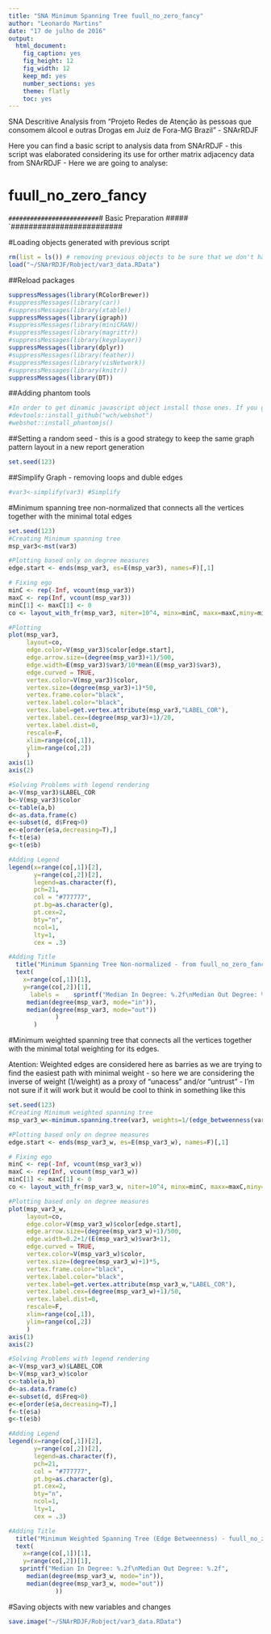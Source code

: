 ```yaml
---
title: "SNA Minimum Spanning Tree fuull_no_zero_fancy"
author: "Leonardo Martins"
date: "17 de julho de 2016"
output: 
  html_document: 
    fig_caption: yes
    fig_height: 12
    fig_width: 12
    keep_md: yes
    number_sections: yes
    theme: flatly
    toc: yes
---
```

SNA Descritive Analysis from "Projeto Redes de Atenção às pessoas que consomem álcool e outras Drogas em Juiz de Fora-MG   Brazil"  - SNArRDJF

Here you can find a basic script to analysis data from SNArRDJF - this script was elaborated considering its use for orther matrix adjacency data from SNArRDJF - Here we are going to analyse:

# fuull_no_zero_fancy

`#########################
`# Basic Preparation #####
`#########################

#Loading objects generated with previous script 
```r
rm(list = ls()) # removing previous objects to be sure that we don't have objects conflicts name
load("~/SNArRDJF/Robject/var3_data.RData")
```
##Reload packages
```r
suppressMessages(library(RColorBrewer))
#suppressMessages(library(car))
#suppressMessages(library(xtable))
suppressMessages(library(igraph))
#suppressMessages(library(miniCRAN))
#suppressMessages(library(magrittr))
#suppressMessages(library(keyplayer))
suppressMessages(library(dplyr))
#suppressMessages(library(feather))
#suppressMessages(library(visNetwork))
#suppressMessages(library(knitr))
suppressMessages(library(DT))
```
##Adding phantom tools
```r
#In order to get dinamic javascript object install those ones. If you get problems installing go to Stackoverflow.com and type your error to discover what to do. In some cases the libraries need to be intalled in outside R libs.
#devtools::install_github("wch/webshot")
#webshot::install_phantomjs()
```
##Setting a random seed - this is a good strategy to keep the same graph pattern layout in a new report generation
```r
set.seed(123)
```

##Simplify Graph - removing loops and duble edges 
```r
#var3<-simplify(var3) #Simplify
```

#Minimum spanning tree non-normalized that connects all the vertices together with the minimal total edges
```r
set.seed(123)
#Creating Minimum spanning tree
msp_var3<-mst(var3)

#Plotting based only on degree measures 
edge.start <- ends(msp_var3, es=E(msp_var3), names=F)[,1]

# Fixing ego
minC <- rep(-Inf, vcount(msp_var3))
maxC <- rep(Inf, vcount(msp_var3))
minC[1] <- maxC[1] <- 0
co <- layout_with_fr(msp_var3, niter=10^4, minx=minC, maxx=maxC,miny=minC, maxy=maxC, weights=E(msp_var3)$var3)

#Plotting
plot(msp_var3, 
     layout=co,
     edge.color=V(msp_var3)$color[edge.start],
     edge.arrow.size=(degree(msp_var3)+1)/500,
     edge.width=E(msp_var3)$var3/10*mean(E(msp_var3)$var3),
     edge.curved = TRUE,
     vertex.color=V(msp_var3)$color,
     vertex.size=(degree(msp_var3)+1)*50,
     vertex.frame.color="black",
     vertex.label.color="black",
     vertex.label=get.vertex.attribute(msp_var3,"LABEL_COR"),
     vertex.label.cex=(degree(msp_var3)+1)/20,
     vertex.label.dist=0,
     rescale=F,
     xlim=range(co[,1]), 
     ylim=range(co[,2])
     )
axis(1)
axis(2)

#Solving Problems with legend rendering 
a<-V(msp_var3)$LABEL_COR
b<-V(msp_var3)$color
c<-table(a,b)
d<-as.data.frame(c)
e<-subset(d, d$Freq>0)
e<-e[order(e$a,decreasing=T),] 
f<-t(e$a)
g<-t(e$b)

#Adding Legend
legend(x=range(co[,1])[2], 
       y=range(co[,2])[2],
       legend=as.character(f),
       pch=21,
       col = "#777777", 
       pt.bg=as.character(g),
       pt.cex=2,
       bty="n", 
       ncol=1,
       lty=1,
       cex = .3)

#Adding Title
  title("Minimum Spanning Tree Non-normalized - from fuull_no_zero_fancy", sub = "Source: from authors ")
  text( 
    x=range(co[,1])[1],
    y=range(co[,2])[1], 
      labels =    sprintf("Median In Degree: %.2f\nMedian Out Degree: %.2f",
     median(degree(msp_var3, mode="in")), 
     median(degree(msp_var3, mode="out"))
             )
       )
```
#Minimum weighted spanning tree that connects all the vertices together with the minimal total weighting for its edges. 

Atention: Weighted edges are considered here as barries as we are trying to find the easiest path with minimal weight - so here we are considering the inverse of weight (1/weight) as a proxy of "unacess" and/or "untrust" - I'm not sure if it will work but it would be cool to think in something like this  
```r
set.seed(123)
#Creating Minimum weighted spanning tree
msp_var3_w<-minimum.spanning.tree(var3, weights=1/(edge_betweenness(var3, weights=E(var3)$var3)+1))

#Plotting based only on degree measures 
edge.start <- ends(msp_var3_w, es=E(msp_var3_w), names=F)[,1]

# Fixing ego
minC <- rep(-Inf, vcount(msp_var3_w))
maxC <- rep(Inf, vcount(msp_var3_w))
minC[1] <- maxC[1] <- 0
co <- layout_with_fr(msp_var3_w, niter=10^4, minx=minC, maxx=maxC,miny=minC, maxy=maxC, weights =E(msp_var3_w)$var3)

#Plotting based only on degree measures 
plot(msp_var3_w, 
     layout=co,
     edge.color=V(msp_var3_w)$color[edge.start],
     edge.arrow.size=(degree(msp_var3_w)+1)/500,
     edge.width=0.2+1/(E(msp_var3_w)$var3+1),
     edge.curved = TRUE,
     vertex.color=V(msp_var3_w)$color,
     vertex.size=(degree(msp_var3_w)+1)*5,
     vertex.frame.color="black",
     vertex.label.color="black",
     vertex.label=get.vertex.attribute(msp_var3_w,"LABEL_COR"),
     vertex.label.cex=(degree(msp_var3_w)+1)/50,
     vertex.label.dist=0,
     rescale=F,
     xlim=range(co[,1]), 
     ylim=range(co[,2])
     )
axis(1)
axis(2)

#Solving Problems with legend rendering 
a<-V(msp_var3_w)$LABEL_COR
b<-V(msp_var3_w)$color
c<-table(a,b)
d<-as.data.frame(c)
e<-subset(d, d$Freq>0)
e<-e[order(e$a,decreasing=T),] 
f<-t(e$a)
g<-t(e$b)

#Adding Legend
legend(x=range(co[,1])[2], 
       y=range(co[,2])[2],
       legend=as.character(f),
       pch=21,
       col = "#777777", 
       pt.bg=as.character(g),
       pt.cex=2,
       bty="n", 
       ncol=1,
       lty=1,
       cex = .3)

#Adding Title
  title("Minimum Weighted Spanning Tree (Edge Betweenness) - fuull_no_zero_fancy", sub = "Source: from authors ")
  text( 
    x=range(co[,1])[1],
    y=range(co[,2])[1], 
   sprintf("Median In Degree: %.2f\nMedian Out Degree: %.2f",
     median(degree(msp_var3_w, mode="in")), 
     median(degree(msp_var3_w, mode="out"))
             ))
```


#Saving objects with new variables and changes
```r
save.image("~/SNArRDJF/Robject/var3_data.RData") 
```

